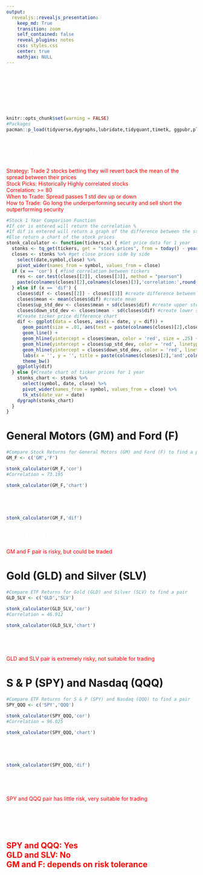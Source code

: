 ```yaml
---
output: 
  revealjs::revealjs_presentation:
    keep_md: True
    transition: zoom
    self_contained: false
    reveal_plugins: notes
    css: styles.css
    center: true
    mathjax: NULL
---
```

<style>
p {
    color:red;
}
</style>

# {#title data-background="https://www.gradedtalon.com/wp-content/uploads/2021/05/1610520139_T1H1DR_Stock_Market-1.jpg"}


<h1 style="color: #fff">Pairs Trading</h1>
<h3 style="color: #fff">Logan Morrill</h3>

```r
knitr::opts_chunk$set(warning = FALSE) 
#Packages
pacman::p_load(tidyverse,dygraphs,lubridate,tidyquant,timetk, ggpubr,plotly)
```
# {data-background=#262626}
<h1 style="color: #fff">What is Pairs Trading?</h1>

<p>Strategy: Trade 2 stocks betting they will revert back the mean of the spread between their prices <br>
Stock Picks: Historically Highly correlated stocks <br>
Correlation: >= 80 <br>
When to Trade: Spread passes 1 std dev up or down <br>
How to Trade: Go long the underperforming security and sell short the outperforming security</p>

```r
#Stock 1 Year Comparison Function
#If cor is entered will return the correlation %
#If dif is entered will return a graph of the difference between the stock prices with mean and st_dev
#Else return a chart of the stock prices
stonk_calculator <- function(tickers,x) { #Get price data for 1 year
  stonks <- tq_get(tickers, get = "stock.prices", from = today() - years(1), to = today())
  closes <- stonks %>% #get close prices side by side
    select(date,symbol,close) %>%
    pivot_wider(names_from = symbol, values_from = close)
  if (x == 'cor') { #find correlation between tickers
    res <- cor.test(closes[[2]], closes[[3]], method = "pearson")
    paste(colnames(closes)[2],colnames(closes)[3],'correlation:',round(res$estimate * 100,3))
  } else if (x == 'dif') {
    closes$dif <- closes[[2]] - closes[[3]] #create difference between prices
    closes$mean <- mean(closes$dif) #create mean
    closes$up_std_dev <- closes$mean + sd(closes$dif) #create upper std_dev
    closes$down_std_dev <- closes$mean - sd(closes$dif) #create lower std_dev
    #Create ticker price difference chart
    dif <- ggplot(data = closes, aes(x = date, y = dif)) +
      geom_point(size = .01, aes(text = paste(colnames(closes)[2],closes[[2]],'\n',colnames(closes)[3],closes[[3]]))) + #add stock prices
      geom_line() +
      geom_hline(yintercept = closes$mean, color = 'red', size = .25) + #add horizontal mean line
      geom_hline(yintercept = closes$up_std_dev, color = 'red', linetype = 'dotted', size = 0.1) + #add horizontal upper std_dev line
      geom_hline(yintercept = closes$down_std_dev, color = 'red', linetype = 'dotted', size = 0.1) + #add horizontal lower std_dev line
      labs(x = '', y = '', title = paste(colnames(closes)[2],'and',colnames(closes)[3],'stock price spread')) + #make title tickers
      theme_bw()
    ggplotly(dif)
  } else {#Create chart of ticker prices for 1 year
    stonks_chart <- stonks %>%
      select(symbol, date, close) %>%
      pivot_wider(names_from = symbol, values_from = close) %>%
      tk_xts(date_var = date)
    dygraph(stonks_chart)
  }
}
```

# General Motors (GM) and Ford (F)
```r
#Compare Stock Returns for General Motors (GM) and Ford (F) to find a pair
GM_F <- c('GM','F')

stonk_calculator(GM_F,'cor')
#Correlation = 73.195

stonk_calculator(GM_F,'chart')

```
## {data-background=#262626}
<h2 style="color: #fff">Mean reverse plot</h2>
```r
stonk_calculator(GM_F,'dif')
```
## {data-background=#262626}
<h2 style="color: #fff">Is GM and F a good pair?</h2>

<p> GM and F pair is risky, but could be traded </p>

# Gold (GLD) and Silver (SLV)
```r
#Compare ETF Returns for Gold (GLD) and Silver (SLV) to find a pair
GLD_SLV <- c('GLD','SLV')

stonk_calculator(GLD_SLV,'cor')
#Correlation = 46.912

stonk_calculator(GLD_SLV,'chart')

```

## {data-background=#262626}
<h2 style="color: #fff">Is GLD and SLV a good pair?</h2>

<p> GLD and SLV pair is extremely risky, not suitable for trading </p>

# S & P (SPY) and Nasdaq (QQQ)
```r
#Compare ETF Returns for S & P (SPY) and Nasdaq (QQQ) to find a pair
SPY_QQQ <- c('SPY','QQQ')

stonk_calculator(SPY_QQQ,'cor')
#Correlation = 96.025

stonk_calculator(SPY_QQQ,'chart')

```
## {data-background=#262626}
<h2 style="color: #fff">Mean reverse plot</h2>
```r
stonk_calculator(SPY_QQQ,'dif')
```
## {data-background=#262626}
<h2 style="color: #fff">Is SPY and QQQ a good pair?</h2>

<p> SPY and QQQ pair has little risk, very suitable for trading </p>

# {data-background=#262626}
<h1 style="color: #fff">Trade Pair Conclusions</h2>

<h2 style = "color:red"> SPY and QQQ: Yes <br>
GLD and SLV: No <br>
GM and F: depends on risk tolerance
</h2>
